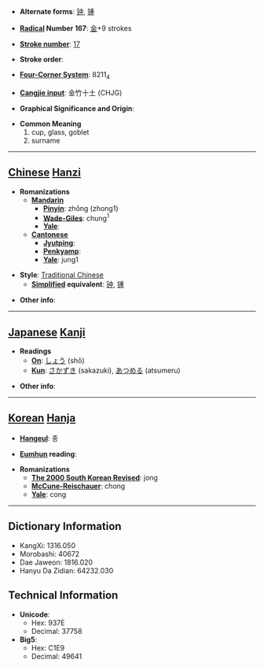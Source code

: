 * '''Alternate forms''': [[钟]], [[锺]]

* '''[[Wiktionary:Chinese radical index| Radical]] Number 167''': [[Wiktionary:Chinese radical index 金|金]]+9 strokes

* '''[[Wiktionary:Chinese total strokes index|Stroke number]]''': [[Wiktionary:Chinese total strokes index 17|17]]

* '''Stroke order''': 

* '''[[Wiktionary:Chinese four corner index|Four-Corner System]]''': 8211<sub>4</sub>

* '''[[Wiktionary:Chinese Cangjie index|Cangjie input]]''': 金竹十土 (CHJG)

* '''Graphical Significance and Origin''': 

* '''Common Meaning'''
*#cup, glass, goblet
*# surname


----

== [[Chinese]] [[Hanzi]] ==

* '''Romanizations'''
** '''[[Mandarin]]'''
*** '''[[Pinyin]]''': zhōng (zhong1)
*** '''[[Wade-Giles]]''': chung<sup>1</sup>
*** '''[[Yale]]''': 
** '''[[Cantonese]]'''
*** '''[[Jyutping]]''':
*** '''[[Penkyamp]]''': 
*** '''[[Yale]]''': jung1

* '''Style''': [[Traditional Chinese]] 
** '''[[Simplified Chinese|Simplified]] equivalent''': [[钟]], [[锺]]

* '''Other info''': 

----

== [[Japanese]] [[Kanji]] ==

* '''Readings'''
** '''[[On]]''': [[しょう]] (shō)
** '''[[Kun]]''': [[さかずき]] (sakazuki), [[あつめる]] (atsumeru)

* '''Other info''':  

----

== [[Korean]] [[Hanja]] ==

* '''[[Hangeul]]''': 종

* '''[[Eumhun]] reading''': 

* '''Romanizations'''
** '''[[The 2000 South Korean Revised Romanization|The 2000 South Korean Revised]]''': jong
** '''[[McCune-Reischauer]]''': chong
** '''[[Yale]]''': cong

----

== Dictionary Information ==

* KangXi: 1316.050
* Morobashi: 40672
* Dae Jaweon: 1816.020
* Hanyu Da Zidian: 64232.030

== Technical Information ==

* '''Unicode''':
** Hex: 937E
** Decimal: 37758
* '''Big5''':
** Hex: C1E9
** Decimal: 49641